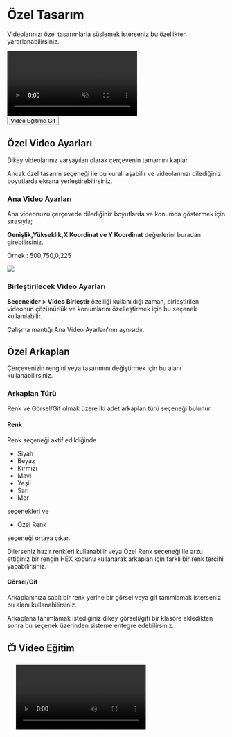 
# Özel Tasarım

Videolarınızı özel tasarımlarla süslemek isterseniz bu özellikten yararlanabilirsiniz.


<video autoPlay muted loop controls>
  <source src="https://forum.ve3.plus/assets/files/2024-04-28/docs-turkce/ozel-tasarim.mp4" type="video/mp4" />
  Your browser does not support the video tag.
</video>


<Link href={`/ortak/ozel-tasarim#-video-e%C4%9Fitim`}>
  <div className="responsive-table__row" style={{ textAlign: 'center' }}>
    <div className="responsive-table__item">
      <button
        className="responsive-table__button button button--secondary"
        style={{
          width: '100%',  // Genişliği %100 olarak ayarlandı
          marginTop: 14,
          padding: 12,
          backgroundColor: '#00AAFF',
          borderRadius: 8,
          color: '#fff',
          fontSize: '1.1rem',
          textDecoration: 'none',
          cursor: 'pointer',
          userSelect: 'none'
        }}
      >
        Video Eğitime Git  
      </button>
    </div>
  </div>
</Link>

## Özel Video Ayarları

Dikey videolarınız varsayılan olarak çerçevenin tamamını kaplar.

Ancak özel tasarım seçeneği ile bu kuralı aşabilir ve videolarınızı dilediğiniz boyutlarda ekrana yerleştirebilirsiniz.

### Ana Video Ayarları

Ana videonuzu çerçevede dilediğiniz boyutlarda ve konumda göstermek için sırasıyla;

**Genişlik,Yükseklik,X Koordinat ve Y Koordinat** değerlerini buradan  girebilirsiniz.

Örnek : 500,750,0,225

<Image src={ozeltasarim} />


### Birleştirilecek Video Ayarları

**Seçenekler > Video Birleştir** özelliği kullanıldığı zaman, birleştirilen videonun çözünürlük ve konumlarını özelleştirmek için bu seçenek kullanılabilir.

Çalışma mantığı Ana Video Ayarları'nın aynısıdır.


## Özel Arkaplan

Çerçevenizin rengini veya tasarımını değiştirmek için bu alanı kullanabilirsiniz.


### Arkaplan Türü


Renk ve Görsel/Gif olmak üzere iki adet arkaplan türü seçeneği bulunur.


#### Renk

Renk seçeneği aktif edildiğinde 

- Siyah
- Beyaz
- Kırmızı
- Mavi
- Yeşil
- Sarı
- Mor

seçenekleri ve 

- Özel Renk

seçeneği ortaya çıkar.

Dilerseniz hazır renkleri kullanabilir veya Özel Renk seçeneği ile arzu ettiğiniz 
bir rengin HEX kodunu kullanarak arkaplan için farklı bir renk tercihi yapabilirsiniz.


#### Görsel/Gif

Arkaplanınıza sabit bir renk yerine bir görsel veya gif tanımlamak isterseniz bu alanı kullanabilirsiniz.


Arkaplana tanımlamak istediğiniz dikey görseli/gifi bir klasöre ekledikten sonra bu seçenek üzerinden sisteme entegre edebilirsiniz.


## 📺 Video Eğitim

    
<video controls>
  <source src="https://forum.ve3.plus/assets/files/2024-04-28/docs-turkce-egitimler/ozel.mp4" type="video/mp4" />
  Your browser does not support the video tag.
</video>
